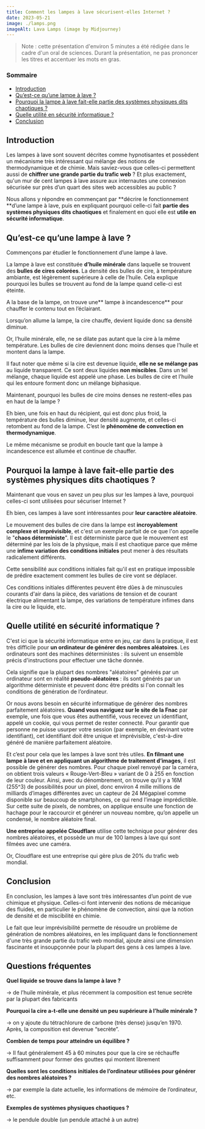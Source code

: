 ```yaml
---
title: Comment les lampes à lave sécurisent-elles Internet ?
date: 2023-05-21
image: ./lamps.png
imageAlt: Lava Lamps (image by Midjourney)
---
```


> Note : cette présentation d'environ 5 minutes a été rédigée dans le cadre d'un oral de sciences. Durant la présentation, ne pas prononcer les titres et accentuer les mots en gras.

### Sommaire

<!--ts-->
   * [Introduction](#introduction)
   * [Qu’est-ce qu’une lampe à lave ?](#qu’est-ce-qu’une-lampe-à-lave-)
   * [Pourquoi la lampe à lave fait-elle partie des systèmes physiques dits chaotiques ?](#pourquoi-la-lampe-à-lave-fait-elle-partie-des-systèmes-physiques-dits-chaotiques-)
   * [Quelle utilité en sécurité informatique ?](#quelle-utilité-en-sécurité-informatique-)
   * [Conclusion](#conclusion)
<!--te-->

## Introduction

Les lampes à lave sont souvent décrites comme hypnotisantes et possèdent un mécanisme très intéressant qui mélange des notions de thermodynamique et de chimie. Mais saviez-vous que celles-ci permettent aussi de **chiffrer une grande partie du trafic web** ? Et plus exactement, qu'un mur de cent lampes à lave assure aux internautes une connexion sécurisée sur près d’un quart des sites web accessibles au public ?

Nous allons y répondre en commençant par **décrire le fonctionnement **d’une lampe à lave, puis en expliquant pourquoi celle-ci fait **partie des systèmes physiques dits chaotiques** et finalement en quoi elle est **utile en sécurité informatique**.

## Qu’est-ce qu’une lampe à lave ?

Commençons par étudier le fonctionnement d’une lampe à lave. 

La lampe à lave est constituée **d’huile minérale** dans laquelle se trouvent des **bulles de cires colorées**. La densité des bulles de cire, à température ambiante, est légèrement supérieure à celle de l’huile. Cela explique pourquoi les bulles se trouvent au fond de la lampe quand celle-ci est éteinte.

A la base de la lampe, on trouve une** lampe à incandescence** pour chauffer le contenu tout en l’éclairant.

Lorsqu’on allume la lampe, la cire chauffe, devient liquide donc sa densité diminue.

Or, l’huile minérale, elle, ne se dilate pas autant que la cire à la même température. Les bulles de cire deviennent donc moins denses que l’huile et montent dans la lampe.

Il faut noter que même si la cire est devenue liquide, **elle ne se mélange pas** au liquide transparent. Ce sont deux liquides **non miscibles**. Dans un tel mélange, chaque liquide est appelé une phase. Les bulles de cire et l’huile qui les entoure forment donc un mélange biphasique.

Maintenant, pourquoi les bulles de cire moins denses ne restent-elles pas en haut de la lampe ?

Eh bien, une fois en haut du récipient, qui est donc plus froid, la température des bulles diminue, leur densité augmente, et celles-ci retombent au fond de la lampe. C’est le **phénomène de convection en thermodynamique**.

Le même mécanisme se produit en boucle tant que la lampe à incandescence est allumée et continue de chauffer.

## Pourquoi la lampe à lave fait-elle partie des systèmes physiques dits chaotiques ?

Maintenant que vous en savez un peu plus sur les lampes à lave, pourquoi celles-ci sont utilisées pour sécuriser Internet ?

Eh bien, ces lampes à lave sont intéressantes pour **leur caractère aléatoire**. 

Le mouvement des bulles de cire dans la lampe est **incroyablement complexe et imprévisible**, et c'est un exemple parfait de ce que l'on appelle le "**chaos déterministe**". Il est déterministe parce que le mouvement est déterminé par les lois de la physique, mais il est chaotique parce que même une **infime variation des conditions initiales** peut mener à des résultats radicalement différents.

Cette sensibilité aux conditions initiales fait qu'il est en pratique impossible de prédire exactement comment les bulles de cire vont se déplacer.

Ces conditions initiales différentes peuvent être dûes à de minuscules courants d'air dans la pièce, des variations de tension et de courant électrique alimentant la lampe, des variations de température infimes dans la cire ou le liquide, etc. 

## Quelle utilité en sécurité informatique ?

C'est ici que la sécurité informatique entre en jeu, car dans la pratique, il est très difficile pour **un ordinateur de générer des nombres aléatoires**. Les ordinateurs sont des machines déterministes : ils suivent un ensemble précis d'instructions pour effectuer une tâche donnée. 

Cela signifie que la plupart des nombres "aléatoires" générés par un ordinateur sont en réalité **pseudo-aléatoires** : ils sont générés par un algorithme déterministe et peuvent donc être prédits si l'on connaît les conditions de génération de l’ordinateur.

Or nous avons besoin en sécurité informatique de générer des nombres parfaitement aléatoires. **Quand vous naviguez sur le site de la Fnac** par exemple, une fois que vous êtes authentifié, vous recevez un identifiant, appelé un cookie, qui vous permet de rester connecté. Pour garantir que personne ne puisse usurper votre session (par exemple, en devinant votre identifiant), cet identifiant doit être unique et imprévisible, c'est-à-dire généré de manière parfaitement aléatoire.

Et c’est pour cela que les lampes à lave sont très utiles. **En filmant une lampe à lave et en appliquant un algorithme de traitement d’images**, il est possible de générer des nombres. Pour chaque pixel renvoyé par la caméra, on obtient trois valeurs « Rouge-Vert-Bleu » variant de 0 à 255 en fonction de leur couleur. Ainsi, avec du dénombrement, on trouve qu’il y a 16M (255^3) de possibilités pour un pixel, donc environ 4 mille millions de milliards d’images différentes avec un capteur de 24 Mégapixel comme disponible sur beaucoup de smartphones, ce qui rend l’image imprédictible. Sur cette suite de pixels, de nombres, on applique ensuite une fonction de hachage pour le raccourcir et générer un nouveau nombre, qu’on appelle un condensé, le nombre aléatoire final.

**Une entreprise appelée Cloudflare** utilise cette technique pour générer des nombres aléatoires, et possède un mur de 100 lampes à lave qui sont filmées avec une caméra. 

Or, Cloudflare est une entreprise qui gère plus de 20% du trafic web mondial.

## Conclusion

En conclusion, les lampes à lave sont très intéressantes d’un point de vue chimique et physique. Celles-ci font intervenir des notions de mécanique des fluides, en particulier le phénomène de convection, ainsi que la notion de densité et de miscibilité en chimie.

Le fait que leur imprévisibilité permette de résoudre un problème de génération de nombres aléatoires, en les impliquant dans le fonctionnement d'une très grande partie du trafic web mondial, ajoute ainsi une dimension fascinante et insoupçonnée pour la plupart des gens à ces lampes à lave.

## Questions fréquentes

**Quel liquide se trouve dans la lampe à lave ?**

→ de l’huile minérale, et plus récemment la composition est tenue secrète par la plupart des fabricants

**Pourquoi la cire a-t-elle une densité un peu supérieure à l’huile minérale ?**

→ on y ajoute du tétrachlorure de carbone (très dense) jusqu’en 1970. Après, la composition est devenue “secrète”.

**Combien de temps pour atteindre un équilibre ?**

→ Il faut généralement 45 à 60 minutes pour que la cire se réchauffe suffisamment pour former des gouttes qui montent librement

**Quelles sont les conditions initiales de l’ordinateur utilisées pour générer des nombres aléatoires ?**

→ par exemple la date actuelle, les informations de mémoire de l’ordinateur, etc.

**Exemples de systèmes physiques chaotiques ?**

→ le pendule double (un pendule attaché à un autre)
